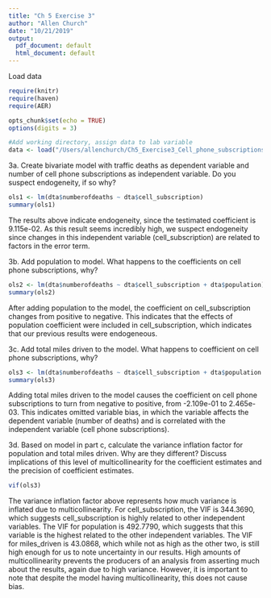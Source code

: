 ```yaml
---
title: "Ch 5 Exercise 3"
author: "Allen Church"
date: "10/21/2019"
output:
  pdf_document: default
  html_document: default
---
```

Load data
```r
require(knitr)
require(haven)
require(AER)

opts_chunk$set(echo = TRUE)
options(digits = 3)

#Add working directory, assign data to lab variable
data <- load("/Users/allenchurch/Ch5_Exercise3_Cell_phone_subscriptions.RData")
```

3a. Create bivariate model with traffic deaths as dependent variable and number of cell phone subscriptions as independent variable. Do you suspect endogeneity, if so why?
```r
ols1 <- lm(dta$numberofdeaths ~ dta$cell_subscription)
summary(ols1)
```
The results above indicate endogeneity, since the testimated coefficient is 9.115e-02. As this result seems incredibly high, we suspect endogeneity since changes in this independent variable (cell_subscription) are related to factors in the error term.

3b. Add population to model. What happens to the coefficients on cell phone subscriptions, why?
```r
ols2 <- lm(dta$numberofdeaths ~ dta$cell_subscription + dta$population)
summary(ols2)
```
After adding population to the model, the coefficient on cell_subscription changes from positive to negative. This indicates that the effects of population coefficient were included in cell_subscription, which indicates that our previous results were endogeneous.

3c. Add total miles driven to the model. What happens to coefficient on cell phone subscriptions, why?
```r
ols3 <- lm(dta$numberofdeaths ~ dta$cell_subscription + dta$population + dta$total_miles_driven)
summary(ols3)
```
Adding total miles driven to the model causes the coefficient on cell phone subscriptions to turn from negative to positive, from -2.109e-01 to 2.465e-03. This indicates omitted variable bias, in which the variable affects the dependent variable (number of deaths) and is correlated with the independent variable (cell phone subscriptions).

3d. Based on model in part c, calculate the variance inflation factor for population and total miles driven. Why are they different? Discuss implications of this level of multicollinearity for the coefficient estimates and the precision of coefficient estimates.
```r
vif(ols3)
```
The variance inflation factor above represents how much variance is inflated due to multicollinearity. For cell_subscription, the VIF is 344.3690, which suggests cell_subscription is highly related to other independent variables. The VIF for population is 492.7790, which suggests that this variable is the highest related to the other independent variables. The VIF for miles_driven is 43.0868, which while not as high as the other two, is still high enough for us to note uncertainty in our results. High amounts of multicollinearity prevents the producers of an analysis from asserting much about the results, again due to high variance. However, it is important to note that despite the model having multicollinearity, this does not cause bias.